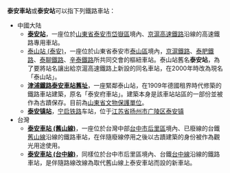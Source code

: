 '''泰安車站'''或'''泰安站'''可以指下列鐵路車站：
* 中國大陆
**'''[[泰安站|泰安站]]'''，一座位於[[山東省|山東省]][[泰安市|泰安市]][[岱嶽區|岱嶽區]]境內、[[京滬高速鐵路|京滬高速鐵路]]沿線的高速鐵路專用車站。
** [[泰山站_(泰安)|泰山站 (泰安)]]，一座位於山東省泰安市[[泰山区_(泰安市)|泰山區]]境內，[[京滬鐵路|京滬鐵路]]、[[泰肥鐵路|泰肥鐵路]]、[[泰聊鐵路|泰聊鐵路]]、[[辛泰鐵路|辛泰鐵路]]所共同交會的樞紐車站。泰山站舊名'''泰安站'''，為了要將站名讓出給京滬高速鐵路上新設的同名車站，在2000年時改為現名「泰山站」。
**'''[[津浦鐵路泰安車站舊址|津浦鐵路泰安車站舊址]]'''，一座緊鄰泰山站，在1909年德國租界時代修築的鐵路車站建築，原名「泰安府車站」。建築本身是該車站站區的一部份並被作為古蹟保存。目前為[[山東省文物保護單位|山東省文物保護單位]]。
**'''[[泰安镇站|泰安镇站]]'''，[[宁启铁路|宁启铁路]]车站，位于[[江苏省|江苏省]][[扬州市|扬州市]][[广陵区|广陵区]][[泰安镇_(扬州市)|泰安镇]]
* 台灣
** '''[[泰安車站_(舊山線)|泰安車站 (舊山線)]]'''，一座位於台灣中部[[台中市|台中市]][[后里區|后里區]]境內、已廢線的台鐵[[舊山線|舊山線]]沿線的鐵路車站，在伴隨廢線停用之後以古蹟建築的身份被作為觀光用途使用。
** '''[[泰安車站_(台中線)|泰安車站 (台中線)]]'''，同樣位於台中市后里區境內、台鐵[[台中線|台中線]]沿線的鐵路車站，是伴隨路線改線為取代舊山線上泰安車站而設的新車站。

{{disambig|cat=四字車站名消歧義}}